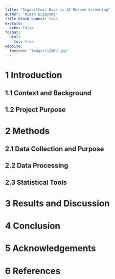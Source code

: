 ```yaml
---
title: "Algorithmic Bias in AI Resume Screening"
author: "Aidan Bugayong"
title-block-banner: true
execute:
  echo: false
format: 
  html:
    toc: true
website:
  favicon: "images\\CWRU.jpg"
---
```



# 1 Introduction
## 1.1 Context and Background

## 1.2 Project Purpose

# 2 Methods
## 2.1 Data Collection and Purpose

## 2.2 Data Processing

## 2.3 Statistical Tools

# 3 Results and Discussion

# 4 Conclusion

# 5 Acknowledgements

# 6 References

